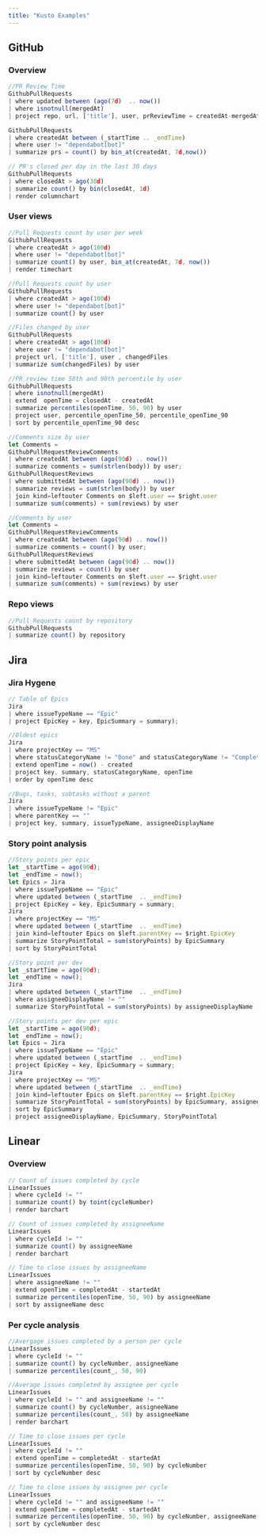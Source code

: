 ```yaml
---
title: "Kusto Examples"
---
```


## GitHub

### Overview

```jsx
//PR Review Time
GithubPullRequests
| where updated between (ago(7d)  .. now())
| where isnotnull(mergedAt)
| project repo, url, ['title'], user, prReviewTime = createdAt-mergedAt

GithubPullRequests
| where createdAt between (_startTime .. _endTime)
| where user != "dependabot[bot]"
| summarize prs = count() by bin_at(createdAt, 7d,now())

// PR's closed per day in the last 30 days
GithubPullRequests
| where closedAt > ago(30d)
| summarize count() by bin(closedAt, 1d)
| render columnchart
```

### User views

```jsx
//Pull Requests count by user per week
GithubPullRequests
| where createdAt > ago(100d)
| where user != "dependabot[bot]"
| summarize count() by user, bin_at(createdAt, 7d, now())
| render timechart

//Pull Requests count by user
GithubPullRequests
| where createdAt > ago(100d)
| where user != "dependabot[bot]"
| summarize count() by user

//Files changed by user
GithubPullRequests
| where createdAt > ago(100d)
| where user != "dependabot[bot]"
| project url, ['title'], user , changedFiles
| summarize sum(changedFiles) by user

//PR review time 50th and 90th percentile by user
GithubPullRequests
| where isnotnull(mergedAt)
| extend  openTime = closedAt - createdAt
| summarize percentiles(openTime, 50, 90) by user
| project user, percentile_openTime_50, percentile_openTime_90
| sort by percentile_openTime_90 desc

//Comments size by user
let Comments =
GithubPullRequestReviewComments
| where createdAt between (ago(90d) .. now())
| summarize comments = sum(strlen(body)) by user;
GithubPullRequestReviews
| where submittedAt between (ago(90d) .. now())
| summarize reviews = sum(strlen(body)) by user
| join kind=leftouter Comments on $left.user == $right.user
| summarize sum(comments) + sum(reviews) by user

//Comments by user
let Comments =
GithubPullRequestReviewComments
| where createdAt between (ago(90d) .. now())
| summarize comments = count() by user;
GithubPullRequestReviews
| where submittedAt between (ago(90d) .. now())
| summarize reviews = count() by user
| join kind=leftouter Comments on $left.user == $right.user
| summarize sum(comments) + sum(reviews) by user
```

### Repo views

```jsx
//Pull Requests count by repository
GithubPullRequests
| summarize count() by repository
```

## Jira

### Jira Hygene

```jsx
// Table of Epics
Jira
| where issueTypeName == "Epic"
| project EpicKey = key, EpicSummary = summary);

//Oldest epics
Jira
| where projectKey == "MS"
| where statusCategoryName != "Done" and statusCategoryName != "Complete"
| extend openTime = now() - created
| project key, summary, statusCategoryName, openTime
| order by openTime desc

//Bugs, tasks, subtasks without a parent
Jira
| where issueTypeName != "Epic"
| where parentKey == ""
| project key, summary, issueTypeName, assigneeDisplayName
```

### Story point analysis

```jsx
//Story points per epic
let _startTime = ago(90d);
let _endTime = now();
let Epics = Jira
| where issueTypeName == "Epic"
| where updated between (_startTime  .. _endTime)
| project EpicKey = key, EpicSummary = summary;
Jira
| where projectKey == "MS"
| where updated between (_startTime  .. _endTime)
| join kind=leftouter Epics on $left.parentKey == $right.EpicKey
| summarize StoryPointTotal = sum(storyPoints) by EpicSummary
| sort by StoryPointTotal

//Story point per dev
let _startTime = ago(90d);
let _endTime = now();
Jira
| where updated between (_startTime  .. _endTime)
| where assigneeDisplayName != ""
| summarize StoryPointTotal = sum(storyPoints) by assigneeDisplayName

//Story points per dev per epic
let _startTime = ago(90d);
let _endTime = now();
let Epics = Jira
| where issueTypeName == "Epic"
| where updated between (_startTime  .. _endTime)
| project EpicKey = key, EpicSummary = summary;
Jira
| where projectKey == "MS"
| where updated between (_startTime  .. _endTime)
| join kind=leftouter Epics on $left.parentKey == $right.EpicKey
| summarize StoryPointTotal = sum(storyPoints) by EpicSummary, assigneeDisplayName
| sort by EpicSummary
| project assigneeDisplayName, EpicSummary, StoryPointTotal
```

## Linear

### Overview

```jsx
// Count of issues completed by cycle
LinearIssues
| where cycleId != ""
| summarize count() by toint(cycleNumber)
| render barchart

// Count of issues completed by assigneeName
LinearIssues
| where cycleId != ""
| summarize count() by assigneeName
| render barchart

// Time to close issues by assigneeName
LinearIssues
| where assigneeName != ""
| extend openTime = completedAt - startedAt
| summarize percentiles(openTime, 50, 90) by assigneeName
| sort by assigneeName desc
```

### Per cycle analysis

```jsx
//Avergage issues completed by a person per cycle
LinearIssues
| where cycleId != ""
| summarize count() by cycleNumber, assigneeName
| summarize percentiles(count_, 50, 90)

//Average issues completed by assignee per cycle
LinearIssues
| where cycleId != "" and assigneeName != ""
| summarize count() by cycleNumber, assigneeName
| summarize percentiles(count_, 50) by assigneeName
| render barchart

// Time to close issues per cycle
LinearIssues
| where cycleId != ""
| extend openTime = completedAt - startedAt
| summarize percentiles(openTime, 50, 90) by cycleNumber
| sort by cycleNumber desc

// Time to close issues by assignee per cycle
LinearIssues
| where cycleId != "" and assigneeName != ""
| extend openTime = completedAt - startedAt
| summarize percentiles(openTime, 50, 90) by cycleNumber, assigneeName
| sort by cycleNumber desc
```
